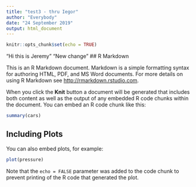 ```yaml
---
title: "test3 - thru Iegor"
author: "Everybody"
date: "24 September 2019"
output: html_document
---
```


```r
knitr::opts_chunk$set(echo = TRUE)
```
"Hi this is Jeremy"
"New change"
## R Markdown

This is an R Markdown document. Markdown is a simple formatting syntax for authoring HTML, PDF, and MS Word documents. For more details on using R Markdown see <http://rmarkdown.rstudio.com>.

When you click the **Knit** button a document will be generated that includes both content as well as the output of any embedded R code chunks within the document. You can embed an R code chunk like this:

```r
summary(cars)
```

## Including Plots

You can also embed plots, for example:

```r
plot(pressure)
```

Note that the `echo = FALSE` parameter was added to the code chunk to prevent printing of the R code that generated the plot.
